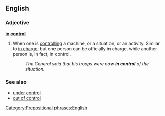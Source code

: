 ==English==

===Adjective===
'''[[in]] [[control]]'''

#When one is [[controlling]] a machine, or a situation, or an activity. Similar to [[in charge]], but one person can be officially in charge, while another person is, in fact, in control.
#:''The General said that his troops were now '''in control''' of the situation.''

===See also===
*[[under control]]
*[[out of control]]

[[Category:Prepositional phrases:English]]